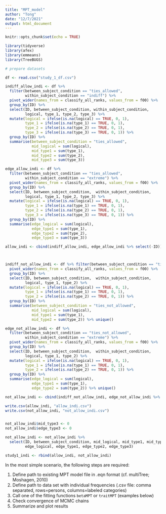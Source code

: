 ```yaml
---
title: "MPT_model"
author: "Tong"
date: "12/7/2021"
output: html_document
---
```


```r
knitr::opts_chunk$set(echo = TRUE)

library(tidyverse)
library(afex)
library(emmeans)
library(TreeBUGS)
```


```r
# prepare datasets

df <- read.csv("study_1_df.csv")

indiff_allow_indi <- df %>% 
  filter(between_subject_condition == "ties_allowed", 
         within_subject_condition == "indiff") %>%
  pivot_wider(names_from = classify_all_ranks, values_from = f00) %>% 
  group_by(ID) %>%
  select(ID, between_subject_condition, within_subject_condition, 
         logical, type_1, type_2, type_3) %>%
  mutate(logical = ifelse(is.na(logical) == TRUE, 0, 1),
         type_1 = ifelse(is.na(type_1) == TRUE, 0, 1),
         type_2 = ifelse(is.na(type_2) == TRUE, 0, 1),
         type_3 = ifelse(is.na(type_3) == TRUE, 0, 1)) %>% 
  group_by(ID) %>%
  summarise(between_subject_condition = "ties_allowed",
            mid_logical = sum(logical),
            mid_type1 = sum(type_1),
            mid_type2 = sum(type_2),
            mid_type3 = sum(type_3)) 

edge_allow_indi <- df %>% 
  filter(between_subject_condition == "ties_allowed", 
         within_subject_condition == "extreme") %>%
  pivot_wider(names_from = classify_all_ranks, values_from = f00) %>% 
  group_by(ID) %>%
  select(ID, between_subject_condition,  within_subject_condition, 
         logical, type_1, type_2, type_3) %>%
  mutate(logical = ifelse(is.na(logical) == TRUE, 0, 1),
         type_1 = ifelse(is.na(type_1) == TRUE, 0, 1),
         type_2 = ifelse(is.na(type_2) == TRUE, 0, 1),
         type_3 = ifelse(is.na(type_3) == TRUE, 0, 1)) %>% 
  group_by(ID) %>%
  summarise(edge_logical = sum(logical),
            edge_type1 = sum(type_1),
            edge_type2 = sum(type_2), 
            edge_type3 = sum(type_3)) 

allow_indi <- cbind(indiff_allow_indi, edge_allow_indi %>% select(-ID))



indiff_not_allow_indi <- df %>% filter(between_subject_condition == "ties_not_allowed", within_subject_condition == "indiff") %>%
  pivot_wider(names_from = classify_all_ranks, values_from = f00) %>% 
  group_by(ID) %>%
  select(ID, between_subject_condition,  within_subject_condition, 
         logical, type_1, type_2) %>%
  mutate(logical = ifelse(is.na(logical) == TRUE, 0, 1),
         type_1 = ifelse(is.na(type_1) == TRUE, 0, 1),
         type_2 = ifelse(is.na(type_2) == TRUE, 0, 1)) %>% 
  group_by(ID) %>%
  summarise(between_subject_condition = "ties_not_allowed",
            mid_logical = sum(logical),
            mid_type1 = sum(type_1),
            mid_type2 = sum(type_2)) %>% unique()

edge_not_allow_indi <- df %>% 
  filter(between_subject_condition == "ties_not_allowed", 
         within_subject_condition == "extreme") %>%
  pivot_wider(names_from = classify_all_ranks, values_from = f00) %>% 
  group_by(ID) %>%
  select(ID, between_subject_condition,  within_subject_condition, 
         logical, type_1, type_2) %>%
  mutate(logical = ifelse(is.na(logical) == TRUE, 0, 1),
         type_1 = ifelse(is.na(type_1) == TRUE, 0, 1),
         type_2 = ifelse(is.na(type_2) == TRUE, 0, 1)) %>% 
  group_by(ID) %>%
  summarise(edge_logical = sum(logical),
            edge_type1 = sum(type_1),
            edge_type2 = sum(type_2)) %>% unique()

not_allow_indi <- cbind(indiff_not_allow_indi, edge_not_allow_indi %>% select(-ID))

write.csv(allow_indi, "allow_indi.csv")
write.csv(not_allow_indi, "not_allow_indi.csv")


not_allow_indi$mid_type3 <- 0
not_allow_indi$edge_type3 <- 0

not_allow_indi <- not_allow_indi %>%
  select(ID, between_subject_condition, mid_logical, mid_type1, mid_type2, mid_type3,
         edge_logical, edge_type1, edge_type2, edge_type3)

study1_indi <- rbind(allow_indi, not_allow_indi)


```

In the most simple scenario, the following steps are required:

1. Define path to existing MPT model file in .eqn format (cf. multiTree; Moshagen, 2010)
2. Define path to data set with individual frequencies (.csv file: comma separated, rows=persons, columns=labeled categories)
3. Call one of the fitting functions `betaMPT` or `traitMPT` (examples below)
4. Check convergence of MCMC chains
5. Summarize and plot results

